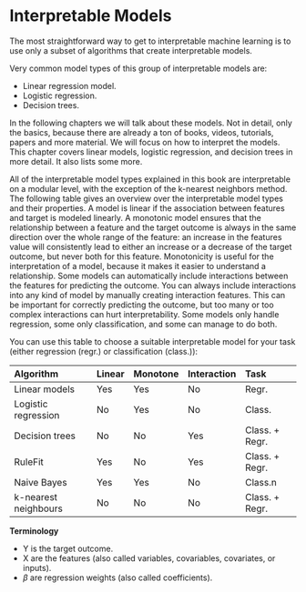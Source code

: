 # Interpretable Models {#simple}
The most straightforward way to get to interpretable machine learning is to use only a subset of algorithms that create interpretable models.

Very common model types of this group of interpretable models are:

* Linear regression model.
* Logistic regression.
* Decision trees.

In the following chapters  we will talk about these models.
Not in detail, only the basics, because there are already a ton of books, videos, tutorials, papers and more material.
We will focus on how to interpret the models.
This chapter covers linear models, logistic regression, and decision trees in more detail. It also lists some more.

All of the interpretable model types explained in this book are interpretable on a modular level, with the exception of the k-nearest neighbors method.
The following table gives an overview over the interpretable model types and their properties.
A model is linear if the association between features and target is modeled linearly.
A monotonic model ensures that the relationship between a feature and the target outcome is always in the same direction over the whole range of the feature:
an increase in the features value will consistently lead to either an increase or a decrease of the target outcome, but never both for this feature.
Monotonicity is useful for the interpretation of a model, because it makes it easier to understand a relationship.
Some models can automatically include interactions between the features for predicting the outcome.
You can always include interactions into any kind of model by manually creating interaction features.
This can be important for correctly predicting the outcome, but too many or too complex interactions can hurt interpretability.
Some models only handle regression, some only classification, and some can manage to do both.

You can use this table to choose a suitable interpretable model for your task (either regression (regr.) or classification (class.)):

| Algorithm |Linear |Monotone|Interaction|Task|
|:--------------|:----|:----|:------|:--------|
| Linear models | Yes | Yes | No | Regr. |
| Logistic regression | No | Yes | No | Class. |
| Decision trees | No | No | Yes | Class. + Regr. |
| RuleFit| Yes | No | Yes| Class. + Regr.|
| Naive Bayes | Yes | Yes | No | Class.n |
| k-nearest neighbours | No | No | No | Class. + Regr.|

**Terminology**

- Y is the target outcome.
- X are the features (also called variables, covariables, covariates, or inputs).
- $\beta$ are regression weights (also called coefficients).

